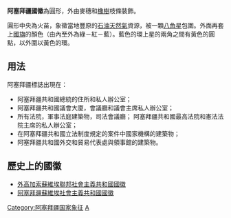 {{Infobox coat of arms
|name             = 阿塞拜疆國徽 <br> Azərbaycan gerbi <br> Азәрбајҹан ҝерби
|image            = Coat of arms of Azerbaijan.svg
|image_width      = 250
|middle           = Emblem of Azerbaijan (1918-1920).svg
|middle_width     = 250
|middle_caption   = [[阿塞拜疆民主共和國|阿塞拜疆民主共和國]]國徽（1918-1920）
|lesser           = Emblem of the Azerbaijan SSR.svg
|lesser_alt       = 
|lesser_width     = 240
|lesser_caption   = [[阿塞拜疆蘇維埃社會主義共和國國徽|阿塞拜疆蘇維埃社會主義共和國國徽]]
|armiger          =  {{AZE}}
|year_adopted     = 1990年11月17日（1918年）
|crest            = 
|torse            = 
|shield           = 
|supporters       = 
|compartment      = 
|motto            = 
|orders           = 
|other_elements   = 
|earlier_versions = 
|use              = 
}}
'''阿塞拜疆國徽'''為圓形，外由麥穗和[[橡樹|橡樹]]枝條裝飾。

圓形中央為火苗，象徵當地豐原的[[石油|石油]][[天然氣|天然氣]]資源，被一顆[[八角星_(伊斯兰)|八角星]]包圍。外面再套上[[阿塞拜疆國旗|國旗]]的顏色（由內至外為綠－紅－藍）。藍色的環上星的兩角之間有黃色的圓點，以外圍以黃色的環。

==用法==
阿塞拜疆標誌出現在：

*阿塞拜疆共和國總統的住所和私人辦公室；
*阿塞拜疆共和國議會大廈，會議廳和議會主席私人辦公室；
*所有法院，軍事法庭建築物，司法會議廳； 阿塞拜疆共和國最高法院和憲法法院主席的私人辦公室；
*在阿塞拜疆共和國立法制度規定的案件中國家機構的建築物；
*阿塞拜疆共和國外交和貿易代表處與領事館的建築物。

== 歷史上的國徽 ==
* [[外高加索蘇維埃聯邦社會主義共和國國徽|外高加索蘇維埃聯邦社會主義共和國國徽]]
* [[阿塞拜疆蘇維埃社會主義共和國國徽|阿塞拜疆蘇維埃社會主義共和國國徽]]

{{亚洲题目|国徽}}

[[Category:阿塞拜疆国家象征|Category:阿塞拜疆国家象征]]
[[Category:國徽|A]]